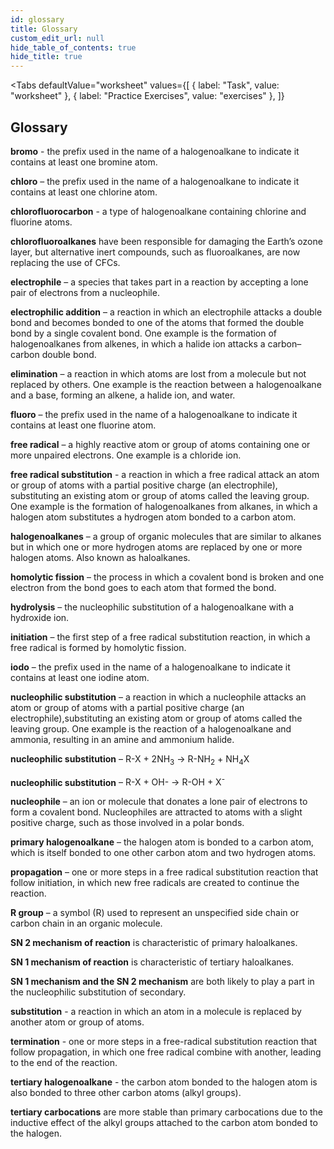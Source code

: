 ```yaml
---
id: glossary
title: Glossary
custom_edit_url: null
hide_table_of_contents: true
hide_title: true
---
```



<Tabs
  defaultValue="worksheet"
  values={[
    { label: "Task", value: "worksheet" },
    { label: "Practice Exercises", value: "exercises" },
  ]}
>

<TabItem value="worksheet">

## Glossary

<p>
  <strong>bromo</strong>
  <AudioButton url='/media/198.d260d4c7.mp3' /> - the prefix used in the name of a halogenoalkane to indicate it contains at least one bromine atom.
</p>
<p>
  <strong>chloro</strong>
  <AudioButton url='/media/199.e9f02041.mp3' /> – the prefix used in the name of a halogenoalkane to indicate it contains at least one chlorine atom.
</p>
<p>
  <strong>chlorofluorocarbon</strong>
  <AudioButton url='/media/200.a7c8b430.mp3' /> - a  type of halogenoalkane containing chlorine and fluorine atoms.
</p>
<p>
  <strong>chlorofluoroalkanes</strong>
  <AudioButton url='/media/201.49cccde7.mp3' /> have been responsible for damaging the Earth’s ozone layer, but alternative inert compounds, such as fluoroalkanes, are now replacing the use of CFCs.
</p>
<p>
  <strong>electrophile</strong>
  <AudioButton url='/media/202.b97a4f83.mp3' /> – a species that takes part in a reaction by accepting a lone pair of electrons from a nucleophile.
</p>
<p>
  <strong>electrophilic addition</strong>
  <AudioButton url='/media/203.1673f9d4.mp3' /> – a reaction in which an electrophile attacks a double bond and becomes bonded to one of the atoms that formed the double bond by a single covalent bond. One example is the formation of halogenoalkanes from alkenes, in which a halide ion attacks a carbon–carbon double bond.
</p>
<p>
  <strong>elimination</strong>
  <AudioButton url='/media/204.bba14be9.mp3' /> – a reaction in which atoms are lost from a molecule but not replaced by others. One example is the reaction between a halogenoalkane and a base, forming an alkene, a halide ion, and water.
</p>
<p>
  <strong>fluoro</strong>
  <AudioButton url='/media/205.c58bf201.mp3' /> – the prefix used in the name of a halogenoalkane to indicate it contains at least one fluorine atom.
</p>
<p>
  <strong>free radical</strong>
  <AudioButton url='/media/206.e4af9cfd.mp3' /> – a highly reactive atom or group of atoms containing one or more unpaired electrons. One example is a chloride ion.
</p>
<p>
  <strong>free radical substitution</strong>
  <AudioButton url='/media/207.ae8736d4.mp3' /> -   a reaction in which a free radical attack an atom or group of atoms with a partial positive charge (an electrophile), substituting an existing atom or group of atoms called the leaving group. One example is the formation of halogenoalkanes from alkanes, in which a halogen atom substitutes a hydrogen atom bonded to a carbon atom.
</p>
<p>
  <strong>halogenoalkanes</strong>
  <AudioButton url='/media/208.d4c99aea.mp3' /> – a group of organic molecules that are similar to alkanes but in which one or more hydrogen atoms are replaced by one or more halogen atoms. Also known as haloalkanes.
</p>
<p>
  <strong>homolytic fission</strong>
  <AudioButton url='/media/209.073ca943.mp3' /> – the process in which a covalent bond is broken and one electron from the bond goes to each atom that formed the bond.
</p>
<p>
  <strong>hydrolysis</strong>
  <AudioButton url='/media/210.6bfe9ce7.mp3' /> – the nucleophilic substitution of a halogenoalkane with a hydroxide ion.
</p>
<p>
  <strong>initiation</strong>
  <AudioButton url='/media/211.744efa0b.mp3' /> – the first step of a free radical substitution reaction, in which a free radical is formed by homolytic fission.
</p>
<p>
  <strong>iodo</strong>
  <AudioButton url='/media/212.c3e4403b.mp3' /> – the prefix used in the name of a halogenoalkane to indicate it contains at least one iodine atom.
</p>
<p>
  <strong>nucleophilic substitution</strong>
  <AudioButton url='/media/213.a255fb63.mp3' /> – a reaction in which a nucleophile attacks an atom or group of atoms with a partial positive charge (an electrophile),substituting an existing atom or group of atoms called the leaving group. One example is the reaction of a halogenoalkane and ammonia, resulting in an amine and ammonium halide.
</p>
<p>
  <strong>nucleophilic substitution</strong>
  <AudioButton url='/media/214.bb02a764.mp3' /> – R-X + 2NH<sub>3</sub> → R-NH<sub>2</sub> + NH<sub>4</sub>X
</p>
<p>
  <strong>nucleophilic substitution</strong>
  <AudioButton url='/media/215.d80501fb.mp3' /> – R-X + OH- → R-OH + X<sup>-</sup>
</p>
<p>
  <strong>nucleophile</strong>
  <AudioButton url='/media/216.7c2422fb.mp3' /> – an ion or molecule that donates a lone pair of electrons to form a covalent bond. Nucleophiles are attracted to atoms with a slight positive charge, such as those involved in a polar bonds.
</p>
<p>
  <strong>primary halogenoalkane</strong>
  <AudioButton url='/media/217.01575378.mp3' /> – the halogen atom is bonded to a carbon atom, which is itself bonded to one other carbon atom and two hydrogen atoms.
</p>
<p>
  <strong>propagation</strong>
  <AudioButton url='/media/218.b241123a.mp3' /> – one or more steps in a free radical substitution reaction that follow initiation, in which new free radicals are created to continue the reaction.
</p>
<p>
  <strong>R group</strong>
  <AudioButton url='/media/219.b6cbd7b5.mp3' /> –  a symbol (R) used to represent an unspecified side chain or carbon chain in an organic molecule.
</p>
<p>
  <strong>SN 2 mechanism of reaction</strong>
  <AudioButton url='/media/220.2fdf1cd7.mp3' /> is characteristic of primary haloalkanes.
</p>
<p>
  <strong>SN 1 mechanism of reaction</strong>
  <AudioButton url='/media/223.b66d2846.mp3' /> is characteristic of tertiary haloalkanes.
</p>
<p>
  <strong>SN 1 mechanism and the SN 2 mechanism</strong>
  <AudioButton url='/media/221.6082c883.mp3' /> are both likely to play a part in the nucleophilic substitution of secondary.
</p>
<p>
  <strong>substitution</strong>
  <AudioButton url='/media/222.81d9be93.mp3' /> - a reaction in which an atom in a molecule is replaced by another atom or group of atoms.
</p>
<p>
  <strong>termination</strong>
  <AudioButton url='/media/224.f7c15a19.mp3' /> - one or more steps in a free-radical substitution reaction that follow propagation, in which one free radical combine with another, leading to the end of the reaction.
</p>
<p>
  <strong>tertiary halogenoalkane</strong>
  <AudioButton url='/media/225.2fdaf075.mp3' /> - the carbon atom bonded to the halogen atom is also bonded to three other carbon atoms (alkyl groups).
</p>
<p>
  <strong>tertiary carbocations</strong>
  <AudioButton url='/media/226.55f6f9c8.mp3' /> are more stable than primary carbocations due to the inductive effect of the alkyl groups attached to the carbon atom bonded to the halogen.
</p>

</TabItem>

<TabItem value="exercises">
  <Frame src="https://learningapps.org/watch?v=pmacecymc21" height="480px" />
</TabItem>

</Tabs>

